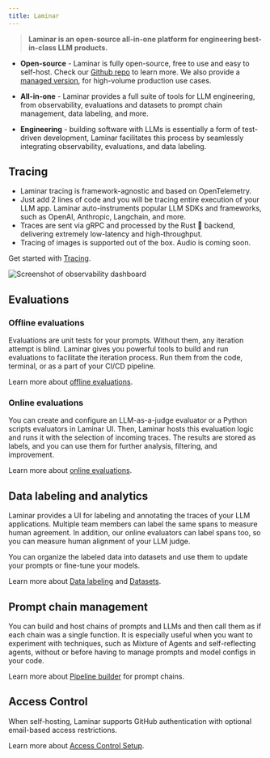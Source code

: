 ```yaml
---
title: Laminar
---
```


> **Laminar is an open-source all-in-one platform for engineering best-in-class LLM products.**

- **Open-source** - Laminar is fully open-source, free to use and easy to self-host. Check our [Github repo](https://github.com/lmnr-ai/lmnr) to learn more. We also provide a [managed version](https://lmnr.ai/), for high-volume production use cases.

- **All-in-one** - Laminar provides a full suite of tools for LLM engineering, from observability, evaluations and datasets to prompt chain management, data labeling, and more.

- **Engineering** - building software with LLMs is essentially a form of test-driven development, Laminar facilitates this process by seamlessly integrating observability, evaluations, and data labeling.

## Tracing

- Laminar tracing is framework-agnostic and based on OpenTelemetry.
- Just add 2 lines of code and you will be tracing entire execution of your LLM app. Laminar auto-instruments popular LLM SDKs and frameworks, such as OpenAI, Anthropic, Langchain, and more.
- Traces are sent via gRPC and processed by the Rust 🦀 backend, delivering extremely low-latency and high-throughput.
- Tracing of images is supported out of the box. Audio is coming soon.


Get started with [Tracing](/tracing/introduction).

![Screenshot of observability dashboard](/images/traces.png)

## Evaluations

### Offline evaluations

Evaluations are unit tests for your prompts. Without them, any iteration attempt is blind. Laminar gives you powerful tools to build and run evaluations to facilitate the iteration process. Run them from the code, terminal, or as a part of your CI/CD pipeline.

Learn more about [offline evaluations](/evaluations/introduction).

### Online evaluations

You can create and configure an LLM-as-a-judge evaluator or a Python scripts evaluators in Laminar UI. Then,
Laminar hosts this evaluation logic and runs it with the selection of incoming traces. The results are
stored as labels, and you can use them for further analysis, filtering, and improvement.

Learn more about [online evaluations](/evaluations/online-evaluations).

## Data labeling and analytics

Laminar provides a UI for labeling and annotating the traces of your LLM applications.
Multiple team members can label the same spans to measure human agreement. In addition, our online
evaluators can label spans too, so you can measure human alignment of your LLM judge.

You can organize the labeled data into datasets and use them to update your prompts or fine-tune your models.

Learn more about [Data labeling](/labels/introduction) and [Datasets](/datasets/introduction).


## Prompt chain management

You can build and host chains of prompts and LLMs and then call them as if each chain was a single function.
It is especially useful when you want to experiment with techniques, such as Mixture of Agents
and self-reflecting agents, without or before having to manage prompts and model configs in your code.

Learn more about [Pipeline builder](/pipeline/introduction) for prompt chains.

## Access Control

When self-hosting, Laminar supports GitHub authentication with optional email-based access restrictions.

Learn more about [Access Control Setup](/self-hosting/access-control-setup).

